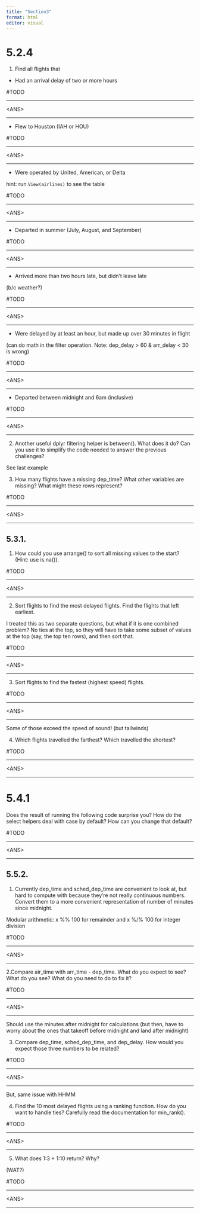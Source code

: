 ```yaml
---
title: "Section3"
format: html
editor: visual
---
```


# **5.2.4**

1.  Find all flights that

-   Had an arrival delay of two or more hours

#TODO

---------------------------------------------------------------------------

\<ANS\>

---------------------------------------------------------------------------

-   Flew to Houston (IAH or HOU)

#TODO

---------------------------------------------------------------------------

\<ANS\>

---------------------------------------------------------------------------

-   Were operated by United, American, or Delta

hint: run `View(airlines)` to see the table

#TODO

---------------------------------------------------------------------------

\<ANS\>

---------------------------------------------------------------------------

-   Departed in summer (July, August, and September)

#TODO

---------------------------------------------------------------------------

\<ANS\>

---------------------------------------------------------------------------

-   Arrived more than two hours late, but didn’t leave late

(b/c weather?)

#TODO

---------------------------------------------------------------------------

\<ANS\>

---------------------------------------------------------------------------

-   Were delayed by at least an hour, but made up over 30 minutes in flight

(can do math in the filter operation. Note: dep_delay \> 60 & arr_delay \< 30 is wrong)

#TODO

---------------------------------------------------------------------------

\<ANS\>

---------------------------------------------------------------------------

-   Departed between midnight and 6am (inclusive)

#TODO

---------------------------------------------------------------------------

\<ANS\>

---------------------------------------------------------------------------

2.  Another useful dplyr filtering helper is between(). What does it do? Can you use it to simplify the code needed to answer the previous challenges?

See last example

3.  How many flights have a missing dep_time? What other variables are missing? What might these rows represent?

#TODO

---------------------------------------------------------------------------

\<ANS\>

---------------------------------------------------------------------------

## 5.3.1.

1.  How could you use arrange() to sort all missing values to the start? (Hint: use is.na()).

#TODO

---------------------------------------------------------------------------

\<ANS\>

---------------------------------------------------------------------------

2.  Sort flights to find the most delayed flights. Find the flights that left earliest.

I treated this as two separate questions, but what if it is one combined problem? No ties at the top, so they will have to take some subset of values at the top (say, the top ten rows), and then sort that.

#TODO

---------------------------------------------------------------------------

\<ANS\>

---------------------------------------------------------------------------

3.  Sort flights to find the fastest (highest speed) flights.

#TODO

---------------------------------------------------------------------------

\<ANS\>

---------------------------------------------------------------------------

Some of those exceed the speed of sound! (but tailwinds)

4.  Which flights travelled the farthest? Which travelled the shortest?

#TODO

---------------------------------------------------------------------------

\<ANS\>

---------------------------------------------------------------------------

# **5.4.1**

Does the result of running the following code surprise you? How do the select helpers deal with case by default? How can you change that default?

#TODO

---------------------------------------------------------------------------

\<ANS\>

---------------------------------------------------------------------------

## 5.5.2.

1.  Currently dep_time and sched_dep_time are convenient to look at, but hard to compute with because they’re not really continuous numbers. Convert them to a more convenient representation of number of minutes since midnight.

Modular arithmetic: x %% 100 for remainder and x %/% 100 for integer division

#TODO

---------------------------------------------------------------------------

\<ANS\>

---------------------------------------------------------------------------

2.Compare air_time with arr_time - dep_time. What do you expect to see? What do you see? What do you need to do to fix it?

#TODO

---------------------------------------------------------------------------

\<ANS\>

---------------------------------------------------------------------------

Should use the minutes after midnight for calculations (but then, have to worry about the ones that takeoff before midnight and land after midnight)

3.  Compare dep_time, sched_dep_time, and dep_delay. How would you expect those three numbers to be related?

#TODO

---------------------------------------------------------------------------

\<ANS\>

---------------------------------------------------------------------------

But, same issue with HHMM

4.  Find the 10 most delayed flights using a ranking function. How do you want to handle ties? Carefully read the documentation for min_rank().

#TODO

---------------------------------------------------------------------------

\<ANS\>

---------------------------------------------------------------------------

5.  What does 1:3 + 1:10 return? Why?

(WAT?)

#TODO

---------------------------------------------------------------------------

\<ANS\>

---------------------------------------------------------------------------
